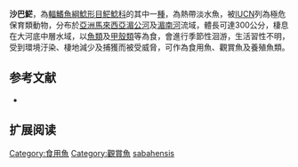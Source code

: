 {{Speciesbox
| name = 沙巴𩷶
| image = 
| image_caption = 
| image_width = 250px
| status = CR
| status_system = IUCN3.1
| genus = Pangasius
| species = sabahensis
| authority = Gustiano, Teugels & Pouyaud, 2003
}}

'''沙巴𩷶'''，為[[輻鰭魚綱|輻鰭魚綱]][[鯰形目|鯰形目]][[𩷶鯰科|𩷶鯰科]]的其中一[[種|種]]，為熱帶淡水魚，被[[IUCN|IUCN]]列為極危保育類動物，分布於[[亞洲|亞洲]][[馬來西亞|馬來西亞]][[湄公河|湄公河]]及[[湄南河|湄南河]]流域，體長可達300公分，棲息在大河底中層水域，以[[魚類|魚類]]及[[甲殼類|甲殼類]]等為食，會進行季節性洄游，生活習性不明，受到環境汙染、棲地減少及捕獲而被受威脅，可作為食用魚、觀賞魚及養殖魚類。

==参考文献==
*{{FishBase_species|genus=Pangasius|species=sabahensis|year=2015|month=7}}

== 扩展阅读 ==
{{refbegin}}
{{wikispecies-inline|Pangasius sabahensis|沙巴𩷶}}
{{refend}}
{{Taxonbar|from=Q293319}}

[[Category:食用魚|Category:食用魚]]
[[Category:觀賞魚|Category:觀賞魚]]
[[Category:𩷶屬|sabahensis]]